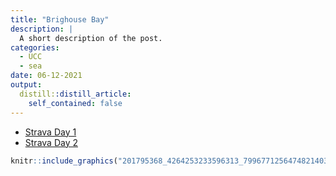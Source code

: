 ```yaml
---
title: "Brighouse Bay"
description: |
  A short description of the post.
categories:
  - UCC
  - sea
date: 06-12-2021
output:
  distill::distill_article:
    self_contained: false
---
```


- [Strava Day 1](https://www.strava.com/activities/5465185503)
- [Strava Day 2](https://www.strava.com/activities/5465185947)


```r
knitr::include_graphics("201795368_4264253233596313_7996771256474821403_n.jpg")
```


